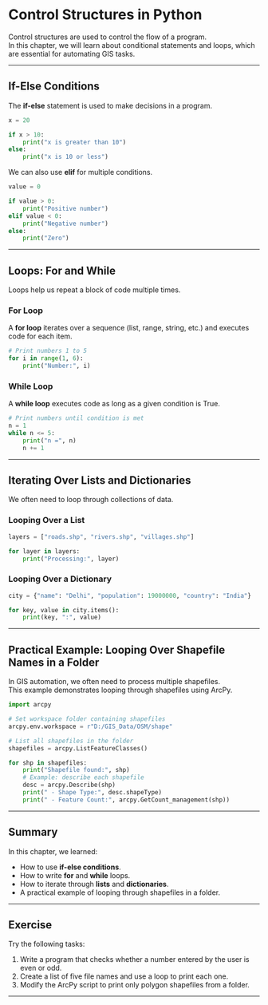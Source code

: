 # Control Structures in Python

Control structures are used to control the flow of a program.  
In this chapter, we will learn about conditional statements and loops, which are essential for automating GIS tasks.

---

## If-Else Conditions

The **if-else** statement is used to make decisions in a program.

```python
x = 20

if x > 10:
    print("x is greater than 10")
else:
    print("x is 10 or less")
```

We can also use **elif** for multiple conditions.

```python
value = 0

if value > 0:
    print("Positive number")
elif value < 0:
    print("Negative number")
else:
    print("Zero")
```

---

## Loops: For and While

Loops help us repeat a block of code multiple times.

### For Loop

A **for loop** iterates over a sequence (list, range, string, etc.) and executes code for each item.

```python
# Print numbers 1 to 5
for i in range(1, 6):
    print("Number:", i)
```

### While Loop

A **while loop** executes code as long as a given condition is True.

```python
# Print numbers until condition is met
n = 1
while n <= 5:
    print("n =", n)
    n += 1
```

---

## Iterating Over Lists and Dictionaries

We often need to loop through collections of data.

### Looping Over a List

```python
layers = ["roads.shp", "rivers.shp", "villages.shp"]

for layer in layers:
    print("Processing:", layer)
```

### Looping Over a Dictionary

```python
city = {"name": "Delhi", "population": 19000000, "country": "India"}

for key, value in city.items():
    print(key, ":", value)
```

---

## Practical Example: Looping Over Shapefile Names in a Folder

In GIS automation, we often need to process multiple shapefiles.  
This example demonstrates looping through shapefiles using ArcPy.

```python
import arcpy

# Set workspace folder containing shapefiles
arcpy.env.workspace = r"D:/GIS_Data/OSM/shape"

# List all shapefiles in the folder
shapefiles = arcpy.ListFeatureClasses()

for shp in shapefiles:
    print("Shapefile found:", shp)
    # Example: describe each shapefile
    desc = arcpy.Describe(shp)
    print(" - Shape Type:", desc.shapeType)
    print(" - Feature Count:", arcpy.GetCount_management(shp))
```

---

## Summary

In this chapter, we learned:  

- How to use **if-else conditions**.  
- How to write **for** and **while** loops.  
- How to iterate through **lists** and **dictionaries**.  
- A practical example of looping through shapefiles in a folder.  

---

## Exercise

Try the following tasks:  

1. Write a program that checks whether a number entered by the user is even or odd.  
2. Create a list of five file names and use a loop to print each one.  
3. Modify the ArcPy script to print only polygon shapefiles from a folder.  

---
